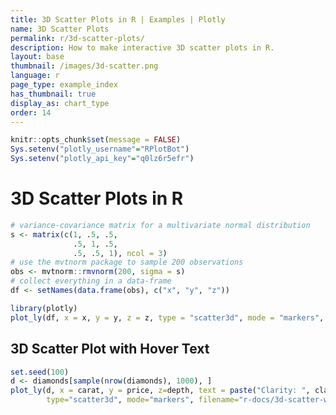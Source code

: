 ```yaml
---
title: 3D Scatter Plots in R | Examples | Plotly
name: 3D Scatter Plots
permalink: r/3d-scatter-plots/
description: How to make interactive 3D scatter plots in R.
layout: base
thumbnail: /images/3d-scatter.png
language: r
page_type: example_index
has_thumbnail: true
display_as: chart_type
order: 14
---
```


```r
knitr::opts_chunk$set(message = FALSE)
Sys.setenv("plotly_username"="RPlotBot")
Sys.setenv("plotly_api_key"="q0lz6r5efr")
```
# 3D Scatter Plots in R

```r


# variance-covariance matrix for a multivariate normal distribution
s <- matrix(c(1, .5, .5,
              .5, 1, .5,
              .5, .5, 1), ncol = 3)
# use the mvtnorm package to sample 200 observations
obs <- mvtnorm::rmvnorm(200, sigma = s)
# collect everything in a data-frame
df <- setNames(data.frame(obs), c("x", "y", "z"))

library(plotly)
plot_ly(df, x = x, y = y, z = z, type = "scatter3d", mode = "markers", filename="r-docs/3d-scatter")
```

## 3D Scatter Plot with Hover Text

```r
set.seed(100)
d <- diamonds[sample(nrow(diamonds), 1000), ]
plot_ly(d, x = carat, y = price, z=depth, text = paste("Clarity: ", clarity),
        type="scatter3d", mode="markers", filename="r-docs/3d-scatter-with-hover-text")
```
